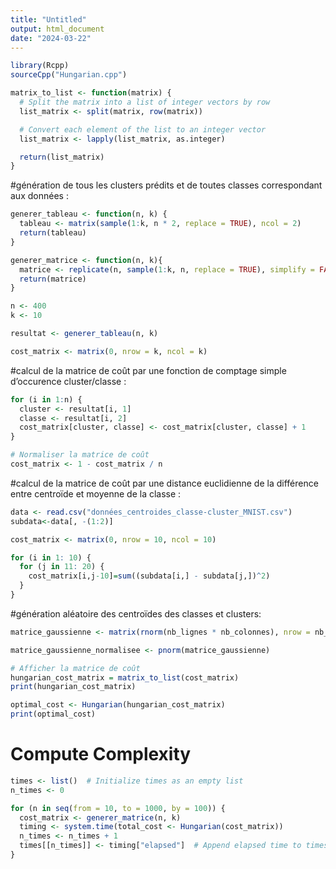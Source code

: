 ```yaml
---
title: "Untitled"
output: html_document
date: "2024-03-22"
---
```



```r
library(Rcpp)
sourceCpp("Hungarian.cpp")
```

```r
matrix_to_list <- function(matrix) {
  # Split the matrix into a list of integer vectors by row
  list_matrix <- split(matrix, row(matrix))

  # Convert each element of the list to an integer vector
  list_matrix <- lapply(list_matrix, as.integer)

  return(list_matrix)
}
```



#génération de tous les clusters prédits et de toutes classes correspondant aux données : 
```r

generer_tableau <- function(n, k) {
  tableau <- matrix(sample(1:k, n * 2, replace = TRUE), ncol = 2)
  return(tableau)
}

generer_matrice <- function(n, k){
  matrice <- replicate(n, sample(1:k, n, replace = TRUE), simplify = FALSE)
  return(matrice)
}

n <- 400 
k <- 10   

resultat <- generer_tableau(n, k)

cost_matrix <- matrix(0, nrow = k, ncol = k)
```

#calcul de la matrice de coût par une fonction de comptage simple d'occurence cluster/classe :
```r
for (i in 1:n) {
  cluster <- resultat[i, 1]  
  classe <- resultat[i, 2]   
  cost_matrix[cluster, classe] <- cost_matrix[cluster, classe] + 1
}

# Normaliser la matrice de coût
cost_matrix <- 1 - cost_matrix / n
```


#calcul de la matrice de coût par une distance euclidienne de la différence entre centroïde et moyenne de la classe : 
```r

data <- read.csv("données_centroides_classe-cluster_MNIST.csv")
subdata<-data[, -(1:2)]

cost_matrix <- matrix(0, nrow = 10, ncol = 10)

for (i in 1: 10) {
  for (j in 11: 20) {
    cost_matrix[i,j-10]=sum((subdata[i,] - subdata[j,])^2)
  }
}

```

#génération aléatoire des centroïdes des classes et clusters:

```r

matrice_gaussienne <- matrix(rnorm(nb_lignes * nb_colonnes), nrow = nb_lignes, ncol = nb_colonnes)

matrice_gaussienne_normalisee <- pnorm(matrice_gaussienne)

```

```r
# Afficher la matrice de coût
hungarian_cost_matrix = matrix_to_list(cost_matrix)
print(hungarian_cost_matrix)

optimal_cost <- Hungarian(hungarian_cost_matrix)
print(optimal_cost)
```

# Compute Complexity

```r
times <- list()  # Initialize times as an empty list
n_times <- 0

for (n in seq(from = 10, to = 1000, by = 100)) {
  cost_matrix <- generer_matrice(n, k)
  timing <- system.time(total_cost <- Hungarian(cost_matrix))
  n_times <- n_times + 1
  times[[n_times]] <- timing["elapsed"]  # Append elapsed time to times list
}
```


